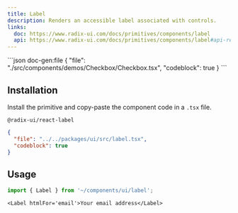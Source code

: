```yaml
---
title: Label
description: Renders an accessible label associated with controls.
links:
  doc: https://www.radix-ui.com/docs/primitives/components/label
  api: https://www.radix-ui.com/docs/primitives/components/label#api-reference
---
```


<ComponentPreview name='checkbox'>
```json doc-gen:file
{
  "file": "./src/components/demos/Checkbox/Checkbox.tsx",
  "codeblock": true
}
```
</ComponentPreview>

## Installation

Install the primitive and copy-paste the component code in a `.tsx` file.

```package-install
@radix-ui/react-label
```

<div className='not-prose [&_figure]:max-h-[320px] [&_figure]:overflow-y-auto'>

```json doc-gen:file
{
  "file": "../../packages/ui/src/label.tsx",
  "codeblock": true
}
```

</div>

## Usage

```ts
import { Label } from '~/components/ui/label';
```

```tsx
<Label htmlFor='email'>Your email address</Label>
```
